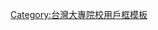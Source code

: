 {{Userbox
  |id=南華
  |id-c=#ffffff
  |info=這名用戶是台灣'''[[南華大學 (臺灣)|南華大學]]'''的學生、校友或教職人員。
  |info-c=#800080
  |info-s=10
  |border-c=#800080
  |usercategory=南華大學維基人 (臺灣)
}}<noinclude>
[[Category:台灣大專院校用戶框模板]]
</noinclude>